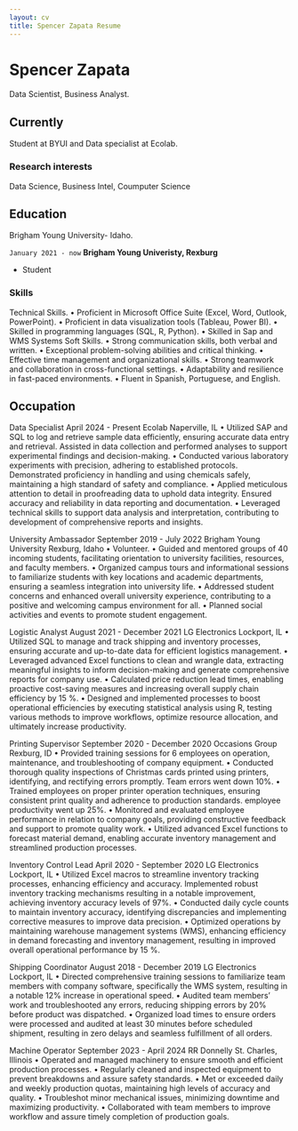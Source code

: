 ```yaml
---
layout: cv
title: Spencer Zapata Resume
---
```

# Spencer Zapata
Data Scientist, Business Analyst.

## Currently

Student at BYUI and Data specialist at Ecolab.



### Research interests

Data Science, Business Intel, Coumputer Science


## Education

Brigham Young University- Idaho. 

`January 2021 - now`
__Brigham Young Univeristy, Rexburg__

- Student

### Skills

Technical Skills.
•	Proficient in Microsoft Office Suite (Excel, Word, Outlook, PowerPoint).
•	Proficient in data visualization tools (Tableau, Power BI).
•	Skilled in programming languages (SQL, R, Python).
•	Skilled in Sap and WMS Systems
Soft Skills.
•	Strong communication skills, both verbal and written.
•	Exceptional problem-solving abilities and critical thinking.
•	Effective time management and organizational skills.
•	Strong teamwork and collaboration in cross-functional settings.
•	Adaptability and resilience in fast-paced environments.
•	Fluent in Spanish, Portuguese, and English.





## Occupation

Data Specialist	April 2024 - Present
Ecolab	Naperville, IL
•	Utilized SAP and SQL to log and retrieve sample data efficiently, ensuring accurate data entry and retrieval. Assisted in data collection and performed analyses to support experimental findings and decision-making.
•	Conducted various laboratory experiments with precision, adhering to established protocols. Demonstrated proficiency in handling and using chemicals safely, maintaining a high standard of safety and compliance.
•	Applied meticulous attention to detail in proofreading data to uphold data integrity. Ensured accuracy and reliability in data reporting and documentation.
•	Leveraged technical skills to support data analysis and interpretation, contributing to development of comprehensive reports and insights.
 
University Ambassador	September 2019 - July 2022
Brigham Young University	Rexburg, Idaho
•	Volunteer.
•	Guided and mentored groups of 40 incoming students, facilitating orientation to university facilities, resources, and faculty members.
•	Organized campus tours and informational sessions to familiarize students with key locations and academic departments, ensuring a seamless integration into university life.
•	Addressed student concerns and enhanced overall university experience, contributing to a positive and welcoming campus environment for all.
•	Planned social activities and events to promote student engagement.
 
Logistic Analyst	August 2021 - December 2021
LG Electronics	Lockport, IL
•	Utilized SQL to manage and track shipping and inventory processes, ensuring accurate and up-to-date data for efficient logistics management.
•	Leveraged advanced Excel functions to clean and wrangle data, extracting meaningful insights to inform decision-making and generate comprehensive reports for company use.
•	Calculated price reduction lead times, enabling proactive cost-saving measures and increasing overall supply chain efficiency by 15 %.
•	Designed and implemented processes to boost operational efficiencies by executing statistical analysis using R, testing various methods to improve workflows, optimize resource allocation, and ultimately increase productivity.
 
Printing Supervisor	September 2020 - December 2020
Occasions Group	Rexburg, ID
•	Provided training sessions for 6 employees on operation, maintenance, and troubleshooting of company equipment.
•	Conducted thorough quality inspections of Christmas cards printed using printers, identifying, and rectifying errors promptly. Team errors went down 10%.
•	Trained employees on proper printer operation techniques, ensuring consistent print quality and adherence to production standards. employee productivity went up 25%.
•	Monitored and evaluated employee performance in relation to company goals, providing constructive feedback and support to promote quality work.
•	Utilized advanced Excel functions to forecast material demand, enabling accurate inventory management and streamlined production processes.
 
Inventory Control Lead	April 2020 - September 2020
LG Electronics	Lockport, IL
•	Utilized Excel macros to streamline inventory tracking processes, enhancing efficiency and accuracy. Implemented robust inventory tracking mechanisms resulting in a notable improvement, achieving inventory accuracy levels of 97%.
•	Conducted daily cycle counts to maintain inventory accuracy, identifying discrepancies and implementing corrective measures to improve data precision.
•	Optimized operations by maintaining warehouse management systems (WMS), enhancing efficiency in demand forecasting and inventory management, resulting in improved overall operational performance by 15 %.
 
Shipping Coordinator	August 2018 - December 2019
LG Electronics	Lockport, IL
•	Directed comprehensive training sessions to familiarize team members with company software, specifically the WMS system, resulting in a notable 12% increase in operational speed.
•	Audited team members' work and troubleshooted any errors, reducing shipping errors by 20% before product was dispatched.
•	Organized load times to ensure orders were processed and audited at least 30 minutes before scheduled shipment, resulting in zero delays and seamless fulfillment of all orders.
 
Machine Operator	September 2023 - April 2024
RR Donnelly	St. Charles, Illinois
•	Operated and managed machinery to ensure smooth and efficient production processes.
•	Regularly cleaned and inspected equipment to prevent breakdowns and assure safety standards.
•	Met or exceeded daily and weekly production quotas, maintaining high levels of accuracy and quality.
•	Troubleshot minor mechanical issues, minimizing downtime and maximizing productivity.
•	Collaborated with team members to improve workflow and assure timely completion of production goals.




<!-- ### Footer

Last updated:  December 2024 -->